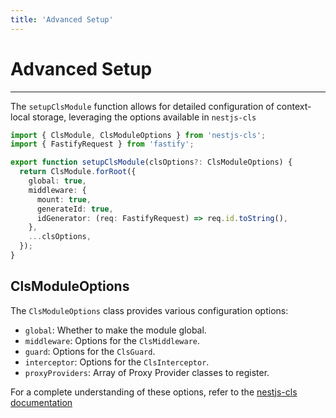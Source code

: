 ```yaml
---
title: 'Advanced Setup'
---
```


# Advanced Setup

---

The `setupClsModule` function allows for detailed configuration of context-local storage, leveraging the options available in `nestjs-cls`

```typescript
import { ClsModule, ClsModuleOptions } from 'nestjs-cls';
import { FastifyRequest } from 'fastify';

export function setupClsModule(clsOptions?: ClsModuleOptions) {
  return ClsModule.forRoot({
    global: true,
    middleware: {
      mount: true,
      generateId: true,
      idGenerator: (req: FastifyRequest) => req.id.toString(),
    },
    ...clsOptions,
  });
}
```

## ClsModuleOptions

The `ClsModuleOptions` class provides various configuration options:

- `global`: Whether to make the module global.
- `middleware`: Options for the `ClsMiddleware`.
- `guard`: Options for the `ClsGuard`.
- `interceptor`: Options for the `ClsInterceptor`.
- `proxyProviders`: Array of Proxy Provider classes to register.

For a complete understanding of these options, refer to the [nestjs-cls documentation](https://papooch.github.io/nestjs-cls/)
